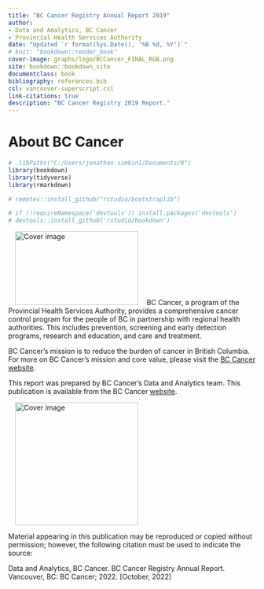 ```yaml
---
title: "BC Cancer Registry Annual Report 2019"
author: 
- Data and Analytics, BC Cancer
- Provincial Health Services Authority
date: "Updated `r format(Sys.Date(), '%B %d, %Y')`"
# knit: "bookdown::render_book"
cover-image: graphs/logo/BCCancer_FINAL_RGB.png
site: bookdown::bookdown_site
documentclass: book
bibliography: references.bib
csl: vancouver-superscript.csl
link-citations: true
description: "BC Cancer Registry 2019 Report."
---
```


# About BC Cancer

```r
# .libPaths("C:/Users/jonathan.simkin1/Documents/R")
library(bookdown)
library(tidyverse)
library(rmarkdown)

# remotes::install_github("rstudio/bootstraplib")

# if (!requireNamespace('devtools')) install.packages('devtools')
# devtools::install_github('rstudio/bookdown')
```

<a href="http://www.bccancer.bc.ca/health-professionals/professional-resources/bc-cancer-registry" target="_blank">![Cover image](images/BCCancer_FINAL_RGB.png "BC Cancer"){align="right" style="margin: 0 1em 0 1em" width="250" height="150"}</a> BC Cancer, a program of the Provincial Health Services Authority, provides a comprehensive cancer control program for the people of BC in partnership with regional health authorities. This includes prevention, screening and early detection programs, research and education, and care and treatment.

BC Cancer's mission is to reduce the burden of cancer in British Columbia. For more on BC Cancer's mission and core value, please visit the <a href="http://www.bccancer.bc.ca/about/who-we-are" target="_blank">BC Cancer website</a>.

This report was prepared by BC Cancer's Data and Analytics team. This publication is available from the BC Cancer <a href="http://www.bccancer.bc.ca/health-professionals/professional-resources/bc-cancer-registry" target="_blank">website</a>.

<a href="http://www.bccancer.bc.ca/health-professionals/professional-resources/bc-cancer-registry" target="_blank">![Cover image](images/cover_v4.png "BC Cancer Registry Report 2019"){alt="Cover image" align="right" style="margin: 0 1em 0 1em" width="250"}</a>

Material appearing in this publication may be reproduced or copied without permission; however, the following citation must be used to indicate the source:

Data and Analytics, BC Cancer. BC Cancer Registry Annual Report. Vancouver, BC: BC Cancer; 2022. [October, 2022]
